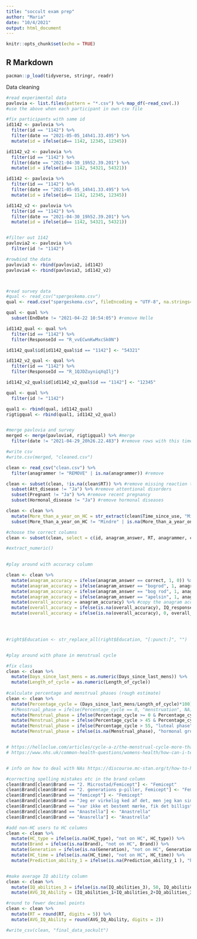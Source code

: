 ```yaml
---
title: "soccult exam prep"
author: "Maria"
date: "10/4/2021"
output: html_document
---
```


```r
knitr::opts_chunk$set(echo = TRUE)
```

## R Markdown

```r
pacman::p_load(tidyverse, stringr, readr)
```


Data cleaning

```r

#read experimental data
pavlovia <- list.files(pattern = "*.csv") %>% map_df(~read_csv(.))
#use the above when each participant in own csv file

#fix participants with same id
id1142 <- pavlovia %>% 
  filter(id == "1142") %>% 
  filter(date == "2021-05-05_14h41.33.495") %>% 
  mutate(id = ifelse(id== 1142, 12345, 12345))

id1142_v2 <- pavlovia %>% 
  filter(id == "1142") %>% 
  filter(date == "2021-04-30_19h52.39.201") %>% 
  mutate(id = ifelse(id== 1142, 54321, 54321))

id1142 <- pavlovia %>% 
  filter(id == "1142") %>% 
  filter(date == "2021-05-05_14h41.33.495") %>% 
  mutate(id = ifelse(id== 1142, 12345, 12345))

id1142_v2 <- pavlovia %>% 
  filter(id == "1142") %>% 
  filter(date == "2021-04-30_19h52.39.201") %>% 
  mutate(id = ifelse(id== 1142, 54321, 54321))


#filter out 1142
pavlovia2 <- pavlovia %>% 
  filter(id != "1142")

#rowbind the data 
pavlovia3 <- rbind(pavlovia2, id1142)
pavlovia4 <- rbind(pavlovia3, id1142_v2)



#read survey data
#qual <- read_csv("spørgeskema.csv")  
qual <- read.csv("spørgeskema.csv", fileEncoding = "UTF-8", na.strings=c("", "NA"))

qual <- qual %>% 
  subset(EndDate != "2021-04-22 10:54:05") #remove Helle

id1142_qual <- qual %>% 
  filter(id == "1142") %>% 
  filter(ResponseId == "R_vvECwnKwMxcSk0N")

id1142_qual$id[id1142_qual$id == "1142"] <- "54321"

id1142_v2_qual <- qual %>% 
  filter(id == "1142") %>% 
  filter(ResponseId == "R_1QJDZuyniqXqIlj")

id1142_v2_qual$id[id1142_v2_qual$id == "1142"] <- "12345"

qual <- qual %>% 
  filter(id != "1142")

qual1 <- rbind(qual, id1142_qual)
rigtigqual <- rbind(qual1, id1142_v2_qual)


#merge pavlovia and survey
merged <- merge(pavlovia4, rigtigqual) %>% #merge
  filter(date != "2021-04-29_20h26.22.483") #remove rows with this time stamp

#write csv
#write.csv(merged, "cleaned.csv")


```



```r
clean <- read_csv("clean.csv") %>% 
  filter(anagrammer != "REMOVE" | is.na(anagrammer)) #remove 

clean <- subset(clean, !is.na(clean$RT)) %>% #remove missing reaction times
  subset(Att_disease != "Ja") %>% #remove attentional disorders
  subset(Pregnant != "Ja") %>% #remove recent pregnancy 
  subset(Hormonal_disease != "Ja") #remove hormonal diseases

clean <- clean %>% 
  mutate(More_than_a_year_on_HC = str_extract(clean$Time_since_use, "Mindre")) %>% #make a column for people having been off HC for less than a year
  subset(More_than_a_year_on_HC != "Mindre" | is.na(More_than_a_year_on_HC)) #include only people not coded in above column

#choose the correct columns
clean <- subset(clean, select = c(id, anagram_answer, RT, anagrammer, correct, IQ_response.keys, IQ_response.corr, options, correctIQanswer, Gender, Age, HC_use, HC_ever, HC_time, Time_since_use, Previous_HC_Time, HC_type, HC_type_8_TEXT, Brand, Generation, Pregnant, Hormonal_disease, Days_since_last_mens, Length_of_cycle, Prediction_ability_1, Att_disease, Dyslexic, Education, IQ_abilities_1, IQ_abilities_2, IQ_abilities_3 ))

#extract_numeric()
  
```


```r
#play around with accuracy column

clean <- clean %>% 
  mutate(anagram_accuracy = ifelse(anagram_answer == correct, 1, 0)) %>% #1 for correct solutions, 0 for incorrect 
  mutate(anagram_accuracy = ifelse(anagram_answer == "bogrod", 1, anagram_accuracy)) %>% 
  mutate(anagram_accuracy = ifelse(anagram_answer == "bog rod", 1, anagram_accuracy)) %>% 
  mutate(anagram_accuracy = ifelse(anagram_answer == "apelsin", 1, anagram_accuracy)) %>% 
  mutate(overall_accuracy = anagram_accuracy) %>% #copy the anagram accuracy to the overall accuracy
  mutate(overall_accuracy = ifelse(is.na(overall_accuracy), IQ_response.corr, anagram_accuracy)) %>% #add the IQ accuracy where we have missing info 
  mutate(overall_accuracy = ifelse(is.na(overall_accuracy), 0, overall_accuracy))



  
#right$Education <- str_replace_all(right$Education, "[:punct:]", "")



```


```r
#play around with phase in menstrual cycle

#fix class
clean <- clean %>% 
  mutate(Days_since_last_mens = as.numeric(Days_since_last_mens)) %>% 
  mutate(Length_of_cycle = as.numeric(Length_of_cycle))
         
#calculate percentage and menstrual phases (rough estimate)
clean <- clean %>% 
  mutate(Percentage_cycle = (Days_since_last_mens/Length_of_cycle)*100) %>% #how far along in menstrual cycle
  #(Menstrual_phase = ifelse(Percentage_cycle == 0, "menstruation", NA)) %>% #on their period
  mutate(Menstrual_phase = ifelse(Percentage_cycle >= 0 & Percentage_cycle <= 45, "follicular phase", NA)) %>%  #follicular phase
  mutate(Menstrual_phase = ifelse(Percentage_cycle > 45 & Percentage_cycle <= 55, "ovulation", Menstrual_phase)) %>%  #ovulation 
  mutate(Menstrual_phase = ifelse(Percentage_cycle > 55, "luteal phase", Menstrual_phase)) %>%  #luteal phase
  mutate(Menstrual_phase = ifelse(is.na(Menstrual_phase), "hormonal group", Menstrual_phase)) #add the hormonal group to avoid NAs


# https://helloclue.com/articles/cycle-a-z/the-menstrual-cycle-more-than-just-the-period says ovulation occurs midway through period
# https://www.nhs.uk/common-health-questions/womens-health/how-can-i-tell-when-i-am-ovulating/ says ovulation occurs 10-16 days before period


# info on how to deal with NAs https://discourse.mc-stan.org/t/how-to-handle-na-values-in-multivariate-models/18800
```



```r
#correcting spelling mistakes etc in the brand column
clean$Brand[clean$Brand == "2. Microstad/Femicept"] <- "Femicept"
clean$Brand[clean$Brand == "2. generations p-piller, Femicept"] <- "Femicept"
clean$Brand[clean$Brand == "femicept"] <- "Femicept"
clean$Brand[clean$Brand == "Jeg er virkelig ked af det, men jeg kan simpelthen ikke huske det"] <- NA
clean$Brand[clean$Brand == "var ikke et bestemt mærke, fik det billigste og derfor ikke samme mærke hver gang."] <- "No idea" #virker ikke
clean$Brand[clean$Brand == "Anastella"] <- "Anastrella"
clean$Brand[clean$Brand == "Anasrella"] <- "Anastrella"

#add non-HC users to HC columns
clean <- clean %>% 
  mutate(HC_type = ifelse(is.na(HC_type), "not on HC", HC_type)) %>% 
  mutate(Brand = ifelse(is.na(Brand), "not on HC", Brand)) %>% 
  mutate(Generation = ifelse(is.na(Generation), "not on HC", Generation)) %>% 
  mutate(HC_time = ifelse(is.na(HC_time), "not on HC", HC_time)) %>% 
  mutate(Prediction_ability_1 = ifelse(is.na(Prediction_ability_1 ), "hormonal group", Prediction_ability_1))


#make average IQ ability column
clean <- clean %>% 
  mutate(IQ_abilities_3 = ifelse(is.na(IQ_abilities_3), 50, IQ_abilities_3)) %>% #we infer average abilities for missing values
  mutate(AVG_IQ_Ability = (IQ_abilities_1+IQ_abilities_2+IQ_abilities_3)/3)

#round to fewer decimal points
clean <- clean %>% 
  mutate(RT = round(RT, digits = 5)) %>% 
  mutate(AVG_IQ_Ability = round(AVG_IQ_Ability, digits = 2))

#write_csv(clean, "final_data_sockult")
```




